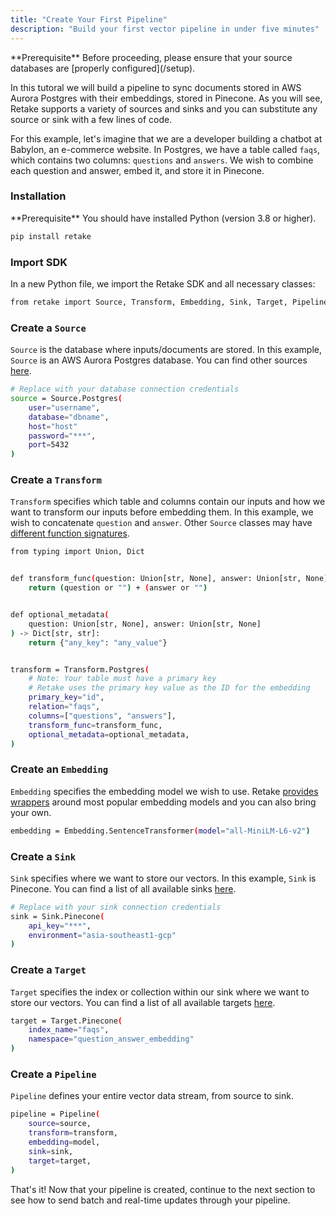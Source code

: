 ```yaml
---
title: "Create Your First Pipeline"
description: "Build your first vector pipeline in under five minutes"
---
```


<Info>
  **Prerequisite** Before proceeding, please ensure that your source databases
  are [properly configured](/setup).
</Info>

In this tutoral we will build a pipeline to sync documents stored in AWS Aurora Postgres with their embeddings,
stored in Pinecone. As you will see, Retake supports a variety of sources and sinks and
you can substitute any source or sink with a few lines of code.

For this example, let's imagine that we are a developer building a chatbot at Babylon, an e-commerce website. In Postgres, we have a table called
`faqs`, which contains two columns: `questions` and `answers`. We wish to combine each question and answer, embed it, and store it in Pinecone.

### Installation

<Info>
  **Prerequisite** You should have installed Python (version 3.8 or higher).
</Info>

<CodeGroup>

```bash terminal
pip install retake
```

</CodeGroup>

### Import SDK

In a new Python file, we import the Retake SDK and all necessary classes:

```bash main.py
from retake import Source, Transform, Embedding, Sink, Target, Pipeline
```

### Create a `Source`

`Source` is the database where inputs/documents are stored.
In this example, `Source` is an AWS Aurora Postgres database. You can find
other sources [here](/concepts/source).

```bash main.py
# Replace with your database connection credentials
source = Source.Postgres(
    user="username",
    database="dbname",
    host="host"
    password="***",
    port=5432
)
```

### Create a `Transform`

`Transform` specifies which table and columns contain our inputs and how we want to transform our inputs before embedding them.
In this example, we wish to concatenate `question` and `answer`. Other `Source` classes may have [different function signatures](/concepts/transform).

```bash main.py
from typing import Union, Dict


def transform_func(question: Union[str, None], answer: Union[str, None]) -> str:
    return (question or "") + (answer or "")


def optional_metadata(
    question: Union[str, None], answer: Union[str, None]
) -> Dict[str, str]:
    return {"any_key": "any_value"}


transform = Transform.Postgres(
    # Note: Your table must have a primary key
    # Retake uses the primary key value as the ID for the embedding
    primary_key="id",
    relation="faqs",
    columns=["questions", "answers"],
    transform_func=transform_func,
    optional_metadata=optional_metadata,
)
```

### Create an `Embedding`

`Embedding` specifies the embedding model we wish to use. Retake [provides wrappers](/concepts/embedding) around most popular embedding models
and you can also bring your own.

```bash main.py
embedding = Embedding.SentenceTransformer(model="all-MiniLM-L6-v2")
```

### Create a `Sink`

`Sink` specifies where we want to store our vectors. In this example, `Sink` is Pinecone. You can find
a list of all available sinks [here](/concepts/sink).

```bash main.py
# Replace with your sink connection credentials
sink = Sink.Pinecone(
    api_key="***",
    environment="asia-southeast1-gcp"
)
```

### Create a `Target`

`Target` specifies the index or collection within our sink where we want to store our vectors. You can find
a list of all available targets [here](/concepts/target).

```bash main.py
target = Target.Pinecone(
    index_name="faqs",
    namespace="question_answer_embedding"
)
```

### Create a `Pipeline`

`Pipeline` defines your entire vector data stream, from source to sink.

```bash main.py
pipeline = Pipeline(
    source=source,
    transform=transform,
    embedding=model,
    sink=sink,
    target=target,
)
```

That's it! Now that your pipeline is created, continue to the next section to see how to send batch and
real-time updates through your pipeline.
